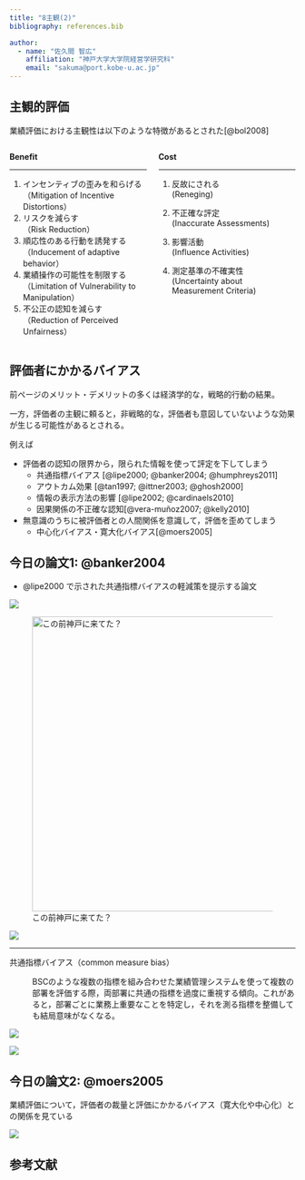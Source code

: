 ```yaml
---
title: "8主観(2)"
bibliography: references.bib

author: 
  - name: "佐久間 智広"
    affiliation: "神戸大学大学院経営学研究科"
    email: "sakuma@port.kobe-u.ac.jp"
---
```


## 主観的評価 {data-name="主観的評価"}

業績評価における主観性は以下のような特徴があるとされた[@bol2008]

::: columns
::: {.column width="50%"}
::: boxbox
**Benefit**

------------------------------------------------------------------------

1.  インセンティブの歪みを和らげる\
    （Mitigation of Incentive Distortions）
2.  リスクを減らす\
    （Risk Reduction）
3.  順応性のある行動を誘発する（Inducement of adaptive behavior）
4.  業績操作の可能性を制限する（Limitation of Vulnerability to Manipulation）
5.  不公正の認知を減らす\
    （Reduction of Perceived Unfairness）
:::
:::

::: {.column width="50%"}
::: boxbox
**Cost**

------------------------------------------------------------------------

1.  反故にされる\
    (Reneging)

2.  不正確な評定\
    (Inaccurate Assessments)

3.  影響活動\
    (Influence Activities)

4.  測定基準の不確実性\
    (Uncertainty about Measurement Criteria)
:::
:::
:::

## 評価者にかかるバイアス {data-name="評価者にかかるバイアス"}

前ページのメリット・デメリットの多くは経済学的な，戦略的行動の結果。

一方，評価者の主観に頼ると，非戦略的な，評価者も意図していないような効果が生じる可能性があるとされる。

例えば

-   評価者の認知の限界から，限られた情報を使って評定を下してしまう
    -   共通指標バイアス [@lipe2000; @banker2004; @humphreys2011]
    -   アウトカム効果 [@tan1997; @ittner2003; @ghosh2000]
    -   情報の表示方法の影響 [@lipe2002; @cardinaels2010]
    -   因果関係の不正確な認知[@vera-muñoz2007; @kelly2010]
-   無意識のうちに被評価者との人間関係を意識して，評価を歪めてしまう
    -   中心化バイアス・寛大化バイアス[@moers2005]

## 今日の論文1: @banker2004 {data-name="今日の論文1"}

-   @lipe2000 で示された共通指標バイアスの軽減策を提示する論文

::: {layout-ncol="2"}

![](images/Rajiv-Banker-5.1.jpg)

![この前神戸に来てた？](images/Screenshot%202023-06-05%20at%2011.17.10.png){width="520"}

![](images/Screenshot%202023-06-05%20at%2011.19.04.png)
:::

------------------------------------------------------------------------

共通指標バイアス（common measure bias）

:   BSCのような複数の指標を組み合わせた業績管理システムを使って複数の部署を評価する際，両部署に共通の指標を過度に重視する傾向。これがあると，部署ごとに業務上重要なことを特定し，それを測る指標を整備しても結局意味がなくなる。

::: {layout="[1,1]"}
![](images/Untitled-03.png)

![](images/Untitled-04.png)
:::

## 今日の論文2: @moers2005 {data-name="今日の論文2"}

業績評価について，評価者の裁量と評価にかかるバイアス（寛大化や中心化）との関係を見ている

![](images/Screenshot%202023-06-05%20at%2011.27.34.png)

## 参考文献 
